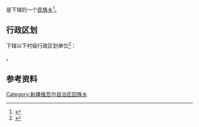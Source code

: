 {{中国乡级行政区|65/40/23/204/000}}

'''{{PAGENAMEBASE}}'''是{{PRC admin/fullname|65/40/23/204/000|3}}下辖的一个[[民族乡|民族乡]]<ref>{{PRC admin/ref sgc|{{PRC admin/parent|65/40/23/204/000}}}}</ref>。

== 行政区划 ==
{{PAGENAMEBASE}}下辖以下村级行政区划单位<ref>{{PRC admin/ref sgc|65/40/23/204/000}}</ref>：

{{PRC admin/children|65/40/23/204/000}}。

== 参考资料 ==
{{reflist}}

{{新疆行政区划小作品}}
{{PRC admin/navcat|65/40/23/204/000}}
[[Category:新疆维吾尔自治区回族乡|Category:新疆维吾尔自治区回族乡]]